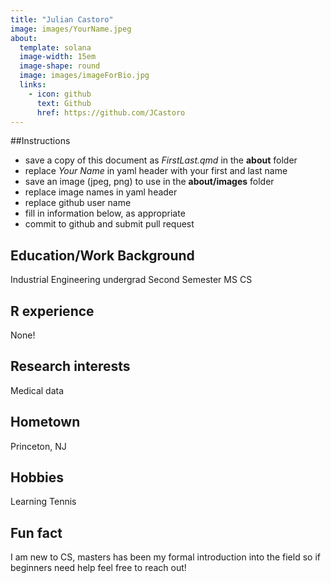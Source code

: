 ```yaml
---
title: "Julian Castoro"
image: images/YourName.jpeg
about:
  template: solana
  image-width: 15em
  image-shape: round
  image: images/imageForBio.jpg
  links:
    - icon: github
      text: Github
      href: https://github.com/JCastoro
---
```


##Instructions

  - save a copy of this document as *FirstLast.qmd* in the **about** folder
  - replace *Your Name* in yaml header with your first and last name
  - save an image (jpeg, png) to use in the **about/images** folder
  - replace image names in yaml header
  - replace github user name
  - fill in information below, as appropriate
  - commit to github and submit pull request

## Education/Work Background
Industrial Engineering undergrad
Second Semester MS CS

## R experience
None!

## Research interests
Medical data

## Hometown
Princeton, NJ

## Hobbies
Learning Tennis

## Fun fact
I am new to CS, masters has been my formal introduction into the field so
if beginners need help feel free to reach out!
